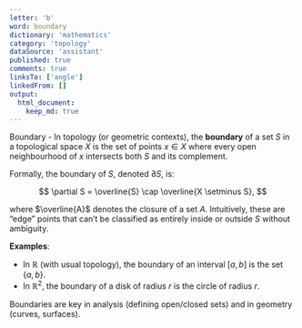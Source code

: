 ```yaml
---
letter: 'b'
word: boundary
dictionary: 'mathematics'
category: 'topology'
dataSource: 'assistant'
published: true
comments: true
linksTo: ['angle']
linkedFrom: []
output:
  html_document:
    keep_md: true
---
```




<a id="boundary">Boundary</a> - In topology (or geometric contexts), the **boundary** of a set $S$ in a topological space $X$ is the set of points $x \in X$ where every open neighbourhood of $x$ intersects both $S$ and its complement.

Formally, the boundary of $S$, denoted $\partial S$, is:

$$
\partial S = \overline{S} \cap \overline{X \setminus S},
$$

where $\overline{A}$ denotes the closure of a set $A$. Intuitively, these are “edge” points that can’t be classified as entirely inside or outside $S$ without ambiguity.

**Examples**:
- In $\mathbb{R}$ (with usual topology), the boundary of an interval $[a, b]$ is the set $\{a, b\}$.
- In $\mathbb{R}^2$, the boundary of a disk of radius $r$ is the circle of radius $r$.

Boundaries are key in analysis (defining open/closed sets) and in geometry (curves, surfaces).

